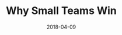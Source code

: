 ---
slug: why-small-teams-win
title: "Why Small Teams Win"
description: A short reflection on user experience and design.
date: 2018-04-09
readingTime: 1
---